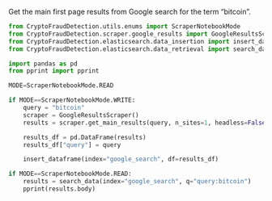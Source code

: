 Get the main first page results from Google search for the term "bitcoin".
```python
from CryptoFraudDetection.utils.enums import ScraperNotebookMode
from CryptoFraudDetection.scraper.google_results import GoogleResultsScraper
from CryptoFraudDetection.elasticsearch.data_insertion import insert_dataframe
from CryptoFraudDetection.elasticsearch.data_retrieval import search_data

import pandas as pd
from pprint import pprint

MODE=ScraperNotebookMode.READ
```

```python
if MODE==ScraperNotebookMode.WRITE:
    query = "bitcoin"
    scraper = GoogleResultsScraper()
    results = scraper.get_main_results(query, n_sites=1, headless=False)

    results_df = pd.DataFrame(results)
    results_df["query"] = query

    insert_dataframe(index="google_search", df=results_df)
```

```python
if MODE==ScraperNotebookMode.READ:
    results = search_data(index="google_search", q="query:bitcoin")
    pprint(results.body)

```